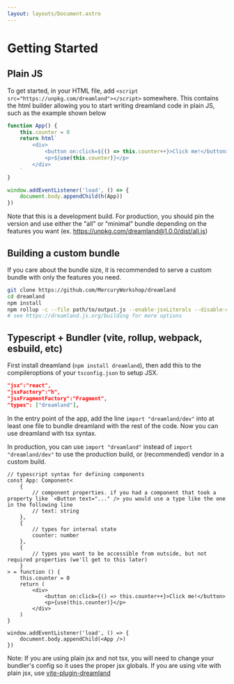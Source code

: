 ```yaml
---
layout: layouts/Document.astro
---
```


# Getting Started

## Plain JS

To get started, in your HTML file, add `<script src="https://unpkg.com/dreamland"></script>` somewhere. This contains the html builder allowing you to start writing dreamland code in plain JS, such as the example shown below

```javascript
function App() {
    this.counter = 0
    return html`
        <div>
            <button on:click=${() => this.counter++}>Click me!</button>
            <p>${use(this.counter)}</p>
        </div>
    `
}

window.addEventListener('load', () => {
    document.body.appendChild(h(App))
})
```

Note that this is a development build. For production, you should pin the version and use either the "all" or "minimal" bundle depending on the features you want (ex. https://unpkg.com/dreamland@1.0.0/dist/all.js)

## Building a custom bundle

If you care about the bundle size, it is recommended to serve a custom bundle with only the features you need.

```bash
git clone https://github.com/MercuryWorkshop/dreamland
cd dreamland
npm install
npm rollup -c --file path/to/output.js --enable-jsxLiterals --disable-css
# see https://dreamland.js.org/building for more options
```

## Typescript + Bundler (vite, rollup, webpack, esbuild, etc)

First install dreamland (`npm install dreamland`), then add this to the compileroptions of your `tsconfig.json` to setup JSX.

```json
"jsx":"react",
"jsxFactory":"h",
"jsxFragmentFactory":"Fragment",
"types": ["dreamland"],
```

In the entry point of the app, add the line `import "dreamland/dev"` into at least one file to bundle dreamland with the rest of the code. Now you can use dreamland with tsx syntax.

In production, you can use `import "dreamland"` instead of `import "dreamland/dev"` to use the production build, or (recommended) vendor in a custom build.

```tsx
// typescript syntax for defining components
const App: Component<
    {
        // component properties. if you had a component that took a property like `<Button text="..." /> you would use a type like the one in the following line
        // text: string
    },
    {
        // types for internal state
        counter: number
    },
    {
        // types you want to be accessible from outside, but not required properties (we'll get to this later)
    }
> = function () {
    this.counter = 0
    return (
        <div>
            <button on:click={() => this.counter++}>Click me!</button>
            <p>{use(this.counter)}</p>
        </div>
    )
}

window.addEventListener('load', () => {
    document.body.appendChild(<App />)
})
```

Note: If you are using plain jsx and not tsx, you will need to change your bundler's config so it uses the proper jsx globals. If you are using vite with plain jsx, use [vite-plugin-dreamland](https://www.npmjs.com/package/vite-plugin-dreamland)
